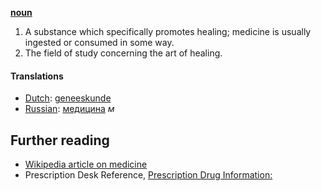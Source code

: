'''[[noun]]'''

# A substance which specifically promotes healing; medicine is usually ingested or consumed in some way.
# The field of study concerning the art of healing.

==== Translations ====
*[[Dutch]]: [[geneeskunde]]
*[[Russian]]: [[медицина]] ''м'' 

== Further reading ==

* [[w:Medicine|Wikipedia article on medicine]]
* Prescription Desk Reference, [http://prescriptiondesk.com Prescription Drug Information:]